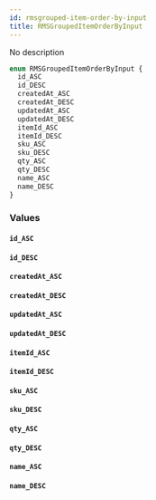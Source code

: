 ```yaml
---
id: rmsgrouped-item-order-by-input
title: RMSGroupedItemOrderByInput
---
```


No description

```graphql
enum RMSGroupedItemOrderByInput {
  id_ASC
  id_DESC
  createdAt_ASC
  createdAt_DESC
  updatedAt_ASC
  updatedAt_DESC
  itemId_ASC
  itemId_DESC
  sku_ASC
  sku_DESC
  qty_ASC
  qty_DESC
  name_ASC
  name_DESC
}
```

### Values

#### `id_ASC`

#### `id_DESC`

#### `createdAt_ASC`

#### `createdAt_DESC`

#### `updatedAt_ASC`

#### `updatedAt_DESC`

#### `itemId_ASC`

#### `itemId_DESC`

#### `sku_ASC`

#### `sku_DESC`

#### `qty_ASC`

#### `qty_DESC`

#### `name_ASC`

#### `name_DESC`
